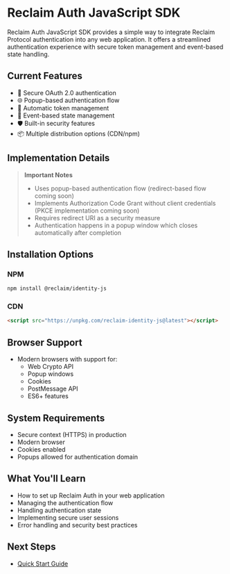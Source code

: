 # Reclaim Auth JavaScript SDK

Reclaim Auth JavaScript SDK provides a simple way to integrate Reclaim Protocol authentication into any web application. It offers a streamlined authentication experience with secure token management and event-based state handling.

## Current Features

- 🔐 Secure OAuth 2.0 authentication
- 🌐 Popup-based authentication flow
- 🔄 Automatic token management
- 📡 Event-based state management
- 🛡️ Built-in security features
- 📦 Multiple distribution options (CDN/npm)

## Implementation Details

> **Important Notes**
> - Uses popup-based authentication flow (redirect-based flow coming soon)
> - Implements Authorization Code Grant without client credentials (PKCE implementation coming soon)
> - Requires redirect URI as a security measure
> - Authentication happens in a popup window which closes automatically after completion

## Installation Options

### NPM
```bash
npm install @reclaim/identity-js
```

### CDN
```html
<script src="https://unpkg.com/reclaim-identity-js@latest"></script>
```

## Browser Support

- Modern browsers with support for:
  - Web Crypto API
  - Popup windows
  - Cookies
  - PostMessage API
  - ES6+ features

## System Requirements

- Secure context (HTTPS) in production
- Modern browser
- Cookies enabled
- Popups allowed for authentication domain

## What You'll Learn

- How to set up Reclaim Auth in your web application
- Managing the authentication flow
- Handling authentication state
- Implementing secure user sessions
- Error handling and security best practices

## Next Steps

- [Quick Start Guide](/oauth-js/quickstart)
